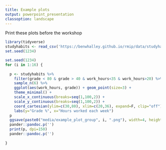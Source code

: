 ```yaml
---
title: Example plots
output: powerpoint_presentation
classoption: landscape
---
```


Print these plots before the workshop

\clearpage

```r
library(tidyverse)
studyhabits <- read_csv('https://benwhalley.github.io/rmip/data/studyhabitsandgrades.csv')
set.seed(1234)
```

```r
set.seed(1234)
for (i in 1:16) {
  
  p <- studyhabits %>%
    filter(grade < 80 & grade > 40 & work_hours<35 & work_hours>20) %>% 
    sample_n(6) %>%
    ggplot(aes(work_hours, grade)) + geom_point(size=3) + 
    theme_minimal() + 
    scale_x_continuous(breaks=seq(1,100,2)) + 
    scale_y_continuous(breaks=seq(1,100,2)) + 
    coord_cartesian(ylim=c(30,80), xlim=c(20,36), expand=F, clip="off") +
    labs(y="Grade %", x="Hours worked each week")
  p
  ggsave(paste0("media/example_plot_group", i, ".png"), width=4, height=4)
  pander::pandoc.p('')
  print(p, dpi=150)
  pander::pandoc.p('') 
    
}

```

